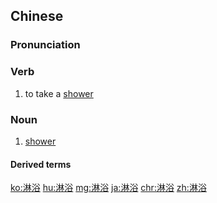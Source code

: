 ==Chinese==
{{zh-forms}}

===Pronunciation===
{{zh-pron
|m=línyù
|cat=v,n
}}

===Verb===
{{zh-verb}}

# to take a [[shower]]

===Noun===
{{zh-noun}}

# [[shower]]
#: {{zh-x|淋浴 噴頭|'''''shower'''head''}}

====Derived terms====
{{zh-der|淋浴露}}

[[ko:淋浴]]
[[hu:淋浴]]
[[mg:淋浴]]
[[ja:淋浴]]
[[chr:淋浴]]
[[zh:淋浴]]